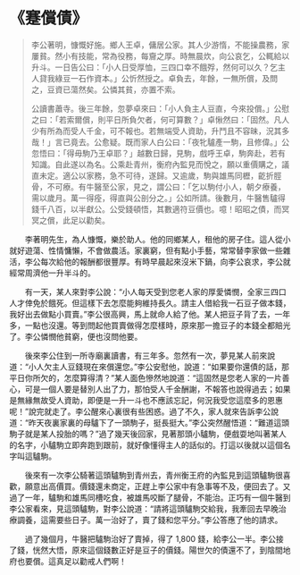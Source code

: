 # 《蹇償債》

> 李公著明，慷慨好施。鄉人王卓，傭居公家。其人少游惰，不能操農務，家屢貧。然小有技能，常為役務，每齎之厚。時無晨炊，向公哀乞，公輒給以升斗。一日告公曰：「小人日受厚恤，三四口幸不餓殍，然何可以久？乞主人貸我綠豆一石作資本。」公忻然授之。卓負去，年餘，一無所償，及問之，豆資已蕩然矣。公憐其貧，亦置不索。
>
> 公讀書蕭寺。後三年餘，忽夢卓來曰：「小人負主人豆直，今來投償。」公慰之曰：「若索爾償，則平日所負欠者，何可算數？」卓愀然曰：「固然。凡人少有所為而受人千金，可不報也。若無端受人資助，升鬥且不容昧，況其多哉！」言已竟去。公愈疑。既而家人白公曰：「夜牝驢產一駒，且修偉。」公忽悟曰：「得毋駒乃王卓耶？」越數日歸，見駒，戲呼王卓，駒奔赴，若有知識。自此遂以為名。公乘赴青州，衡府內監見而悅之，願以重價購之，議直未定。適公以家務，急不可待，遂歸。又逾歲，駒與雄馬同櫪，齕折脛骨，不可療。有牛醫至公家，見之，謂公曰：「乞以駒付小人，朝夕療養，需以歲月。萬一得痊，得直與公剖分之。」公如所請。後數月，牛醫售驢得錢千八百，以半獻公。公受錢頓悟，其數適符豆價也。噫！昭昭之債，而冥冥之償，此足以勸矣。

&emsp;&emsp;李著明先生，為人慷慨，樂於助人。他的同鄉某人，租他的房子住。這人從小就好遊蕩、性情慵懶，不會做農活。家裏窮，但有點小手藝，常常替李家做一些雜活，李公每次給他的報酬都很豐厚。有時早晨起來沒米下鍋，向李公哀求，李公就經常周濟他一升半斗的。

&emsp;&emsp;有一天，某人來對李公說：“小人每天受到您老人家的厚愛憐憫，全家三四口人才倖免於餓死。但這樣下去怎麼能夠維持長久。請主人借給我一石豆子做本錢，我好出去做點小買賣。”李公很高興，馬上就命人給了他。某人把豆子背了去，一年多，一點也沒還。等到問起他買賣做得怎麼樣時，原來那一擔豆子的本錢全都賠光了。李公憐憫他貧窮，便也沒問他要。

&emsp;&emsp;後來李公住到一所寺廟裏讀書，有三年多。忽然有一次，夢見某人前來說道：“小人欠主人豆錢現在來償還您。”李公安慰他，說道：“如果要你還債的話，那平日你所欠的，怎麼算得清？”某人面色慘然地說道：“這固然是您老人家的一片善心，可是一個人要是替別人出了力，那怕受人千金酬謝，不報答也說得過去；如果是無緣無故受人資助，即便是一升一斗也不應該忘記，何況我受您這麼多的恩惠呢！”說完就走了。李公醒來心裏很有些困惑。過了不久，家人就來告訴李公說道：“昨天夜裏家裏的母驢下了一頭駒子，挺長挺大。”李公突然醒悟道：“難道這頭駒子就是某人投胎的嗎？”過了幾天後回家，見著那頭小驢駒，便戲耍地叫著某人的名字，小驢駒立即奔跑到跟前，就好像懂得主人的話似的。打這以後就以這個名字叫這驢駒。

&emsp;&emsp;後來有一次李公騎著這頭驢駒到青州去，青州衡王府的內監見到這頭驢駒很喜歡，願意出高價買。價錢還未商定，正趕上李公家中有急事等不及，便回去了。又過了一年，驢駒和雄馬同槽吃食，被雄馬咬斷了腿骨，不能治。正巧有一個牛醫到李公家看來，見這頭驢駒，對李公說道：“請將這頭驢駒交給我，我牽回去早晚治療調養，這需要些日子。萬一治好了，賣了錢和您平分。”李公答應了他的請求。

&emsp;&emsp;過了幾個月，牛醫把驢駒治好了賣掉，得了 1,800 錢，給李公一半。李公接了錢，恍然大悟，原來這個錢數正好是豆子的價錢。陽世欠的債還不了，到陰間地府也要償。這真足以勸戒人們啊！
